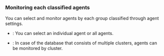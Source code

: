 ### Monitoring each classified agents

<ImgLang img='db-dashboard-select-agent-by-category.png' desc='Select agent by category' />

You can select and monitor agents by each group classified through agent settings.

- <Cmdname sid="ITM06005" className="uitext" />: You can select an individual agent or all agents.

- <Cmdname sid="ITM07760" className="uitext" />: In case of the database that consists of multiple clusters, agents can be monitored by cluster.
